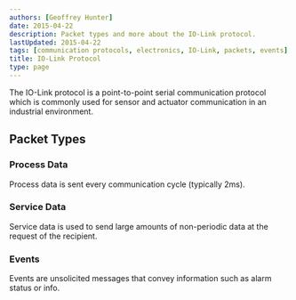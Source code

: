 ```yaml
---
authors: [Geoffrey Hunter]
date: 2015-04-22
description: Packet types and more about the IO-Link protocol.
lastUpdated: 2015-04-22
tags: [communication protocols, electronics, IO-Link, packets, events]
title: IO-Link Protocol
type: page
---
```


<WarningIsNotes />

The IO-Link protocol is a point-to-point serial communication protocol which is commonly used for sensor and actuator communication in an industrial environment.

## Packet Types

### Process Data

Process data is sent every communication cycle (typically 2ms).

### Service Data

Service data is used to send large amounts of non-periodic data at the request of the recipient. 

### Events

Events are unsolicited messages that convey information such as alarm status or info.
